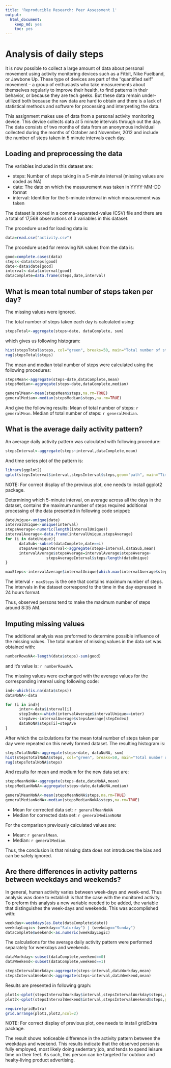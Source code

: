 ```yaml
---
title: 'Reproducible Research: Peer Assessment 1'
output:
  html_document:
    keep_md: yes
    toc: yes
---
```


Analysis of daily steps
=======================

It is now possible to collect a large amount of data about personal movement using activity monitoring devices such as a Fitbit, Nike Fuelband, or Jawbone Up. These type of devices are part of the “quantified self” movement – a group of enthusiasts who take measurements about themselves regularly to improve their health, to find patterns in their behavior, or because they are tech geeks. But these data remain under-utilized both because the raw data are hard to obtain and there is a lack of statistical methods and software for processing and interpreting the data.

This assignment makes use of data from a personal activity monitoring device. This device collects data at 5 minute intervals through out the day. The data consists of two months of data from an anonymous individual collected during the months of October and November, 2012 and include the number of steps taken in 5 minute intervals each day.

## Loading and preprocessing the data##

The variables included in this dataset are:

- steps: Number of steps taking in a 5-minute interval (missing values are coded as NA)
- date: The date on which the measurement was taken in YYYY-MM-DD format
- interval: Identifier for the 5-minute interval in which measurement was taken

The dataset is stored in a comma-separated-value (CSV) file and there are a total of 17,568 observations of 3 variables in this dataset.

The procedure used for loading data is:

```r
data=read.csv("activity.csv")
```

The procedure used for removing NA values from the data is:

```r
good=complete.cases(data)
steps<-data$steps[good]
date<-data$date[good]
interval<-data$interval[good]
dataComplete=data.frame(steps,date,interval)
```



## What is mean total number of steps taken per day?##

The missing values were ignored. 

The total number of steps taken each day is calculated using:

```r
stepsTotal<-aggregate(steps~date, dataComplete, sum)
```

which gives us following histogram:

```r
hist(stepsTotal$steps, col="green", breaks=50, main="Total number of steps per day",xlab="Number of steps per day", ylab="Frequency")
rug(stepsTotal$steps)
```

The mean and median total number of steps were calculated using the following procedures:

```r
stepsMean<-aggregate(steps~date,dataComplete,mean)
stepsMedian<-aggregate(steps~date,dataComplete,median)

generalMean<-mean(stepsMean$steps,na.rm=TRUE)
generalMedian<-median(stepsMedian$steps,na.rm=TRUE)
```

And give the following results:
Mean of total number of steps: `r generalMean`.
Median of total number of steps: `r generalMedian`.


## What is the average daily activity pattern?##

An average daily activity pattern was calculated with following procedure:

```r
stepsInterval<-aggregate(steps~interval,dataComplete,mean)
```

And time series plot of the pattern is:

```r
library(ggplot2)
qplot(stepsInterval$interval,stepsInterval$steps,geom="path", main="Time Series plot", xlab="Intervals",ylab="Averaged steps")
```

NOTE: For correct display of the previous plot, one needs to install ggplot2 package. 


Determining which 5-minute interval, on average across all the days in the dataset, contains the maximum number of steps required additional processing of the data presented in following code snippet:

```r
dateUnique<-unique(date)
intervalUnique<-unique(interval)
stepsAverage<-numeric(length(intervalUnique))
intervalAverage<-data.frame(intervalUnique,stepsAverage)
for (i in dateUnique){
      dataSub<-subset(dataComplete,date==i)
      stepsAverageInterval<-aggregate(steps~interval,dataSub,mean)
      intervalAverage$stepsAverage=intervalAverage$stepsAverage+
                  stepsAverageInterval$steps/length(dateUnique)
}

maxSteps<-intervalAverage$intervalUnique[which.max(intervalAverage$stepsAverage)]
```

The interval `r maxSteps` is the one that contains maximum number of steps. The intervals in the dataset correspond to the time in the day expressed in 24 hours format. 

Thus, observed persons tend to make the maximum number of steps around 8:35 AM. 


## Imputing missing values##

The additional analysis was preformed to determine possible influence of the missing values. 
The total number of missing values in the data set was obtained with:
```r
numberRowsNA<-length(data$steps)-sum(good)
```
and it's value is: `r numberRowsNA`.

The missing values were exchanged with the average values for the corresponding interval using following code:

```r
ind<-which(is.na(data$steps))
dataNoNA<-data

for (i in ind){
      inter<-data$interval[i]
      stepIndex<-which(intervalAverage$intervalUnique==inter)
      stepAve<-intervalAverage$stepsAverage[stepIndex]
      dataNoNA$steps[i]=stepAve
}
```
After which the calculations for the mean total number of steps taken per day were repeated on this newly formed dataset.
The resulting histogram is:

```r
stepsTotalNoNA<-aggregate(steps~date, dataNoNA, sum)
hist(stepsTotalNoNA$steps, col="green", breaks=50, main="Total number of steps per day",xlab="Number of steps per day", ylab="Frequency")
rug(stepsTotalNoNA$steps)
```

And results for mean and medium for the new data set are:

```r
stepsMeanNoNA<-aggregate(steps~date,dataNoNA,mean)
stepsMedianNoNA<-aggregate(steps~date,dataNoNA,median)

generalMeanNoNA<-mean(stepsMeanNoNA$steps,na.rm=TRUE)
generalMedianNoNA<-median(stepsMedianNoNA$steps,na.rm=TRUE)
```


- Mean for corrected data set: `r generalMeanNoNA`
- Median for corrected data set: `r generalMedianNoNA`

For the comparison previously calculated values are: 

- Mean: `r generalMean`.
- Median: `r generalMedian`.


Thus, the conclusion is that missing data does not introduces the bias and can be safely ignored. 

## Are there differences in activity patterns between weekdays and weekends?##

In general, human activity varies between week-days and week-end. Thus analysis was done to establish is that the case with the monitored activity. 
To preform this analysis a new variable needed to be added, the variable that distinguishes the week-days and weekends. This was accomplished with:


```r
weekday<-weekdays(as.Date(dataComplete$date))
weekdayLogic<-(weekday=="Saturday") | (weekday=="Sunday")
dataComplete$weekend<-as.numeric(weekdayLogic)
```

The calculations for the average daily activity pattern were performed separately for weekdays and weekends.

```r
dataWorkday<-subset(dataComplete,weekend==0)
dataWeekend<-subset(dataComplete,weekend==1)

stepsIntervalWorkday<-aggregate(steps~interval,dataWorkday,mean)
stepsIntervalWeekend<-aggregate(steps~interval,dataWeekend,mean)
```

Results are presented in following graph:
```r
plot1<-qplot(stepsIntervalWorkday$interval,stepsIntervalWorkday$steps,geom="path", main="Time Series for Work Days", xlab="Intervals",ylab="Averaged steps")
plot2<-qplot(stepsIntervalWeekend$interval,stepsIntervalWeekend$steps,geom="path", main="Time Series for Weekend", xlab="Intervals",ylab="Averaged steps")

require(gridExtra)
grid.arrange(plot1,plot2,ncol=2)
```

NOTE: For correct display of previous plot, one needs to install gridExtra package. 

The result shows noticeable difference in the activity pattern between the weekdays and weekend. This results indicate that the observed person is fully employed, most likely doing sedentary job, and tends to spend leisure time on their feet. 
As such, this person can be targeted for outdoor and healty-living product advertising.



